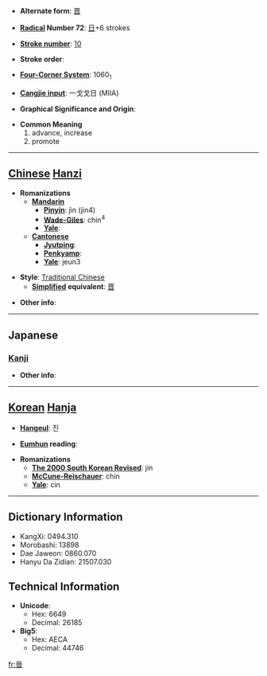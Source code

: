 * '''Alternate form''': [[晋]]

* '''[[Wiktionary:Chinese radical index| Radical]] Number 72''': [[Wiktionary:Chinese radical index 日|日]]+6 strokes

* '''[[Wiktionary:Chinese total strokes index|Stroke number]]''': [[Wiktionary:Chinese total strokes index 10|10]]

* '''Stroke order''': 

* '''[[Wiktionary:Chinese four corner index|Four-Corner System]]''': 1060<sub>1</sub>

* '''[[Wiktionary:Chinese Cangjie index|Cangjie input]]''': 一戈戈日 (MIIA)

* '''Graphical Significance and Origin''': 

* '''Common Meaning'''
*#advance, increase
*# promote


----

== [[Chinese]] [[Hanzi]] ==

* '''Romanizations'''
** '''[[Mandarin]]'''
*** '''[[Pinyin]]''': jìn (jin4)
*** '''[[Wade-Giles]]''': chin<sup>4</sup>
*** '''[[Yale]]''': 
** '''[[Cantonese]]'''
*** '''[[Jyutping]]''':
*** '''[[Penkyamp]]''': 
*** '''[[Yale]]''': jeun3

* '''Style''': [[Traditional Chinese]] 
** '''[[Simplified Chinese|Simplified]] equivalent''': [[晋]]

* '''Other info''': 

----

==Japanese==
===[[Kanji]]===
{{kanji|on readings=[[しん]] (shin), [[せん]] (sen)|kun readings=[[すすむ]] (susumu), [[おさえる]] (osaeru), [[つつしむ]] (tsutsushimu)}}

* '''Other info''':  

----

== [[Korean]] [[Hanja]] ==

* '''[[Hangeul]]''': 진

* '''[[Eumhun]] reading''': 

* '''Romanizations'''
** '''[[The 2000 South Korean Revised Romanization|The 2000 South Korean Revised]]''': jin
** '''[[McCune-Reischauer]]''': chin
** '''[[Yale]]''': cin

----

== Dictionary Information ==

* KangXi: 0494.310
* Morobashi: 13898
* Dae Jaweon: 0860.070
* Hanyu Da Zidian: 21507.030

== Technical Information ==

* '''Unicode''':
** Hex: 6649
** Decimal: 26185
* '''Big5''':
** Hex: AECA
** Decimal: 44746

[[fr:晉]]